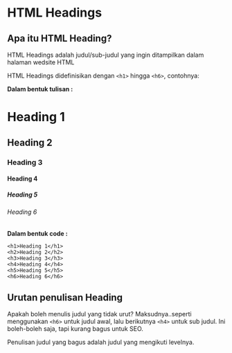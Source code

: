 # HTML Headings
## Apa itu HTML Heading?
HTML Headings adalah judul/sub-judul yang ingin ditampilkan dalam halaman wedsite HTML

HTML Headings didefinisikan dengan `<h1>` hingga `<h6>`, contohnya:

**Dalam bentuk tulisan :**
# Heading 1
## Heading 2
### Heading 3
#### Heading 4
##### Heading 5
###### Heading 6

**Dalam bentuk code :**
```
<h1>Heading 1</h1>
<h2>Heading 2</h2>
<h3>Heading 3</h3>
<h4>Heading 4</h4>
<h5>Heading 5</h5>
<h6>Heading 6</h6>
```
## Urutan penulisan Heading
Apakah boleh menulis judul yang tidak urut?
Maksudnya..seperti menggunakan `<h6>` untuk judul awal, lalu berikutnya `<h4>` untuk sub judul.
Ini boleh-boleh saja, tapi kurang bagus untuk SEO.

Penulisan judul yang bagus adalah judul yang mengikuti levelnya.
